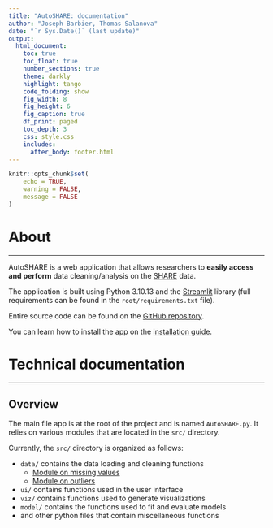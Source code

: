```yaml
---
title: "AutoSHARE: documentation"
author: "Joseph Barbier, Thomas Salanova"
date: "`r Sys.Date()` (last update)"
output:
  html_document:
    toc: true
    toc_float: true
    number_sections: true
    theme: darkly
    highlight: tango
    code_folding: show
    fig_width: 8
    fig_height: 6
    fig_caption: true
    df_print: paged
    toc_depth: 3
    css: style.css
    includes:
      after_body: footer.html
---
```


```r
knitr::opts_chunk$set(
    echo = TRUE,
    warning = FALSE,
    message = FALSE
)
```


# About
***

AutoSHARE is a web application that allows researchers to **easily access and perform** data cleaning/analysis on the [SHARE](https://share-eric.eu/) data.

The application is built using Python 3.10.13 and the [Streamlit](https://streamlit.io/) library (full requirements can be found in the `root/requirements.txt` file).

Entire source code can be found on the [GitHub repository](https://github.com/JosephBARBIERDARNAL/autoSHARE).

You can learn how to install the app on the [installation guide](installation-guide.html).



# Technical documentation
***

## Overview

The main file app is at the root of the project and is named `AutoSHARE.py`. It relies on various modules that are located in the `src/` directory.

Currently, the `src/` directory is organized as follows:

- `data/` contains the data loading and cleaning functions
  - [Module on missing values](missing_values.html)
  - [Module on outliers](outliers.html)
- `ui/` contains functions used in the user interface
- `viz/` contains functions used to generate visualizations
- `model/` contains the functions used to fit and evaluate models
- and other python files that contain miscellaneous functions
